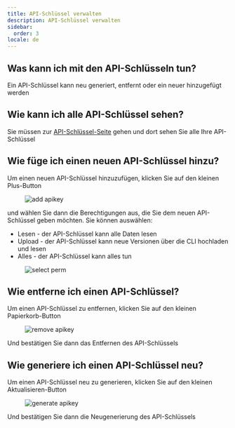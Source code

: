 ```yaml
---
title: API-Schlüssel verwalten
description: API-Schlüssel verwalten
sidebar:
  order: 3
locale: de
---
```


## Was kann ich mit den API-Schlüsseln tun?

Ein API-Schlüssel kann neu generiert, entfernt oder ein neuer hinzugefügt werden

## Wie kann ich alle API-Schlüssel sehen?

Sie müssen zur [API-Schlüssel-Seite](https://webcapgo.app/dashboard/apikeys/) gehen und dort sehen Sie alle Ihre API-Schlüssel

## Wie füge ich einen neuen API-Schlüssel hinzu?

Um einen neuen API-Schlüssel hinzuzufügen, klicken Sie auf den kleinen Plus-Button

<figure><img src="/apikeys-add.webp" alt="add apikey" /><figcaption></figcaption></figure>

und wählen Sie dann die Berechtigungen aus, die Sie dem neuen API-Schlüssel geben möchten. Sie können auswählen:

 - Lesen - der API-Schlüssel kann alle Daten lesen
 - Upload - der API-Schlüssel kann neue Versionen über die CLI hochladen und lesen
 - Alles - der API-Schlüssel kann alles tun

<figure><img src="/apikeys-select-perm.webp" alt="select perm" /><figcaption></figcaption></figure>

## Wie entferne ich einen API-Schlüssel?

Um einen API-Schlüssel zu entfernen, klicken Sie auf den kleinen Papierkorb-Button

<figure><img src="/apikeys-remove.webp" alt="remove apikey" /><figcaption></figcaption></figure>

Und bestätigen Sie dann das Entfernen des API-Schlüssels

## Wie generiere ich einen API-Schlüssel neu?

Um einen API-Schlüssel neu zu generieren, klicken Sie auf den kleinen Aktualisieren-Button

<figure><img src="/apikeys-regenerate.webp" alt="generate apikey" /><figcaption></figcaption></figure>

Und bestätigen Sie dann die Neugenerierung des API-Schlüssels
